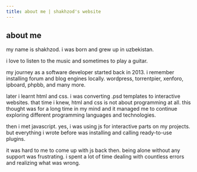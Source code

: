 ```yaml
---
title: about me | shakhzod's website
---
```

## about me
my name is shakhzod. i was born and grew up in uzbekistan.

i love to listen to the music and sometimes to play a guitar.

my journey as a software developer started back in 2013.
i remember installing forum and blog engines locally.
wordpress, torrentpier, xenforo, ipboard, phpbb, and many more.

later i learnt html and css. i was converting .psd templates to interactive websites.
that time i knew, html and css is not about programming at all.
this thought was for a long time in my mind and it managed me to continue exploring
different programming languages and technologies.

then i met javascript. yes, i was using js for interactive parts on my projects.
but everything i wrote before was installing and calling ready-to-use plugins.

it was hard to me to come up with js back then. being alone without any support
was frustrating. i spent a lot of time dealing with countless errors and
realizing what was wrong.